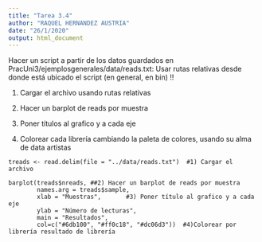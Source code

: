 ```yaml
---
title: "Tarea 3.4"
author: "RAQUEL HERNANDEZ AUSTRIA"
date: "26/1/2020"
output: html_document
---
```


Hacer un script a partir de los datos guardados en PracUni3/ejemplosgenerales/data/reads.txt:
Usar rutas relativas desde donde está ubicado el script (en general, en bin) !!

1) Cargar el archivo usando rutas relativas

2) Hacer un barplot de reads por muestra

3) Poner títulos al grafico y a cada eje

4) Colorear cada librería cambiando la paleta de colores, usando su alma de data artistas



```
treads <- read.delim(file = "../data/reads.txt")  #1) Cargar el archivo
```

```
barplot(treads$nreads, ##2) Hacer un barplot de reads por muestra
        names.arg = treads$sample, 
        xlab = "Muestras",       #3) Poner título al grafico y a cada eje
        ylab = "Número de lecturas", 
        main = "Resultados",
        col=c("#6db100", "#ff0c18", "#dc06d3"))  #4)Colorear por librería resultado de librería
```




        

